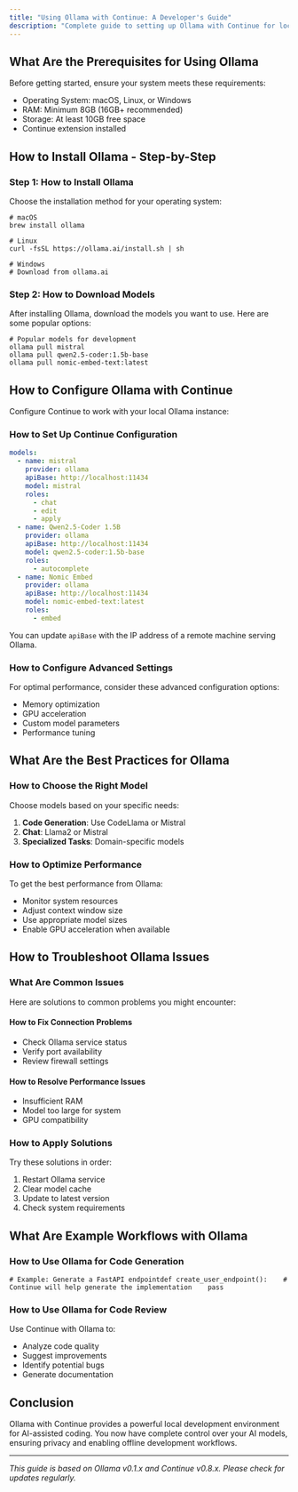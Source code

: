 ```yaml
---
title: "Using Ollama with Continue: A Developer's Guide"
description: "Complete guide to setting up Ollama with Continue for local AI development. Learn installation, configuration, model selection, performance optimization, and troubleshooting for privacy-focused offline coding assistance"
---
```


## What Are the Prerequisites for Using Ollama

Before getting started, ensure your system meets these requirements:

- Operating System: macOS, Linux, or Windows
- RAM: Minimum 8GB (16GB+ recommended)
- Storage: At least 10GB free space
- Continue extension installed

## How to Install Ollama - Step-by-Step

### Step 1: How to Install Ollama

Choose the installation method for your operating system:

```
# macOS
brew install ollama

# Linux
curl -fsSL https://ollama.ai/install.sh | sh

# Windows
# Download from ollama.ai
```

### Step 2: How to Download Models

After installing Ollama, download the models you want to use. Here are some popular options:

```
# Popular models for development
ollama pull mistral
ollama pull qwen2.5-coder:1.5b-base
ollama pull nomic-embed-text:latest
```

## How to Configure Ollama with Continue

Configure Continue to work with your local Ollama instance:

### How to Set Up Continue Configuration

```yaml
models:
  - name: mistral
    provider: ollama
    apiBase: http://localhost:11434
    model: mistral
    roles:
      - chat
      - edit
      - apply
  - name: Qwen2.5-Coder 1.5B
    provider: ollama
    apiBase: http://localhost:11434
    model: qwen2.5-coder:1.5b-base
    roles:
      - autocomplete
  - name: Nomic Embed
    provider: ollama
    apiBase: http://localhost:11434
    model: nomic-embed-text:latest
    roles:
      - embed
```

You can update `apiBase` with the IP address of a remote machine serving Ollama.

### How to Configure Advanced Settings

For optimal performance, consider these advanced configuration options:

- Memory optimization
- GPU acceleration
- Custom model parameters
- Performance tuning

## What Are the Best Practices for Ollama

### How to Choose the Right Model

Choose models based on your specific needs:

1. **Code Generation**: Use CodeLlama or Mistral
2. **Chat**: Llama2 or Mistral
3. **Specialized Tasks**: Domain-specific models

### How to Optimize Performance

To get the best performance from Ollama:

- Monitor system resources
- Adjust context window size
- Use appropriate model sizes
- Enable GPU acceleration when available

## How to Troubleshoot Ollama Issues

### What Are Common Issues

Here are solutions to common problems you might encounter:

#### How to Fix Connection Problems

- Check Ollama service status
- Verify port availability
- Review firewall settings

#### How to Resolve Performance Issues

- Insufficient RAM
- Model too large for system
- GPU compatibility

### How to Apply Solutions

Try these solutions in order:

1. Restart Ollama service
2. Clear model cache
3. Update to latest version
4. Check system requirements

## What Are Example Workflows with Ollama

### How to Use Ollama for Code Generation

```
# Example: Generate a FastAPI endpointdef create_user_endpoint():    # Continue will help generate the implementation    pass
```

### How to Use Ollama for Code Review

Use Continue with Ollama to:

- Analyze code quality
- Suggest improvements
- Identify potential bugs
- Generate documentation

## Conclusion

Ollama with Continue provides a powerful local development environment for AI-assisted coding. You now have complete control over your AI models, ensuring privacy and enabling offline development workflows.

---

_This guide is based on Ollama v0.1.x and Continue v0.8.x. Please check for updates regularly._
